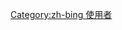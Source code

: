 {{User language-3|zh-bing|这怪用户的'''[[:Category:Zh-bing 使用者|并州土话]]'''说得还'''[[:Category:Zh-bing-3 使用者|差不多]]'''咾。|并州土话|13|9}}<noinclude>[[Category:zh-bing 使用者]]</noinclude>